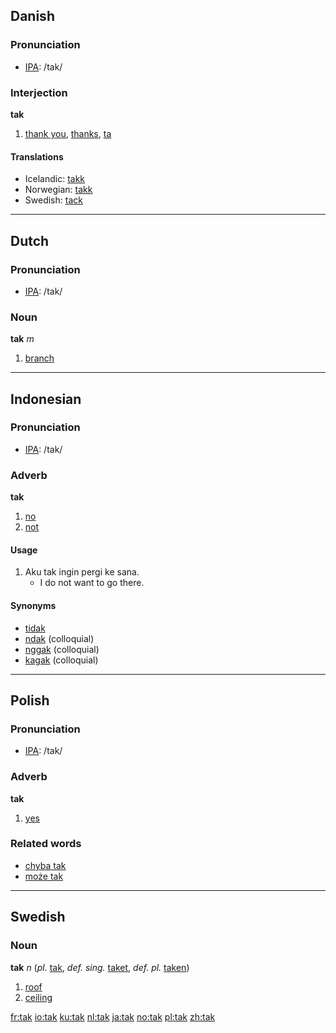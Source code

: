 ==Danish==
===Pronunciation===
*[[w:IPA|IPA]]: /tak/

===Interjection===
'''tak'''

#[[thank you]], [[thanks]], [[ta]]

<!-- please do not remove the cognate translations -->
====Translations====
*Icelandic: [[takk]]
*Norwegian: [[takk]]
*Swedish: [[tack]]

----

==Dutch==
===Pronunciation===
*[[w:IPA|IPA]]: /tak/

===Noun===
'''tak''' ''m''

# [[branch]]

----

==Indonesian==
===Pronunciation===
*[[w:IPA|IPA]]: /tak/

===Adverb===
'''tak'''

# [[no]]
# [[not]]

==== Usage ====
# Aku tak ingin pergi ke sana.
#* I do not want to go there.

==== Synonyms ====
* [[tidak]]
* [[ndak]] (colloquial)
* [[nggak]] (colloquial)
* [[kagak]] (colloquial)

----
==Polish==
===Pronunciation===
*[[w:IPA|IPA]]: /tak/

===Adverb===
'''tak'''

#[[yes]]

===Related words===
*[[chyba tak]]
*[[może tak]]

----

==Swedish==
===Noun===
'''tak''' ''n'' (''pl.'' [[tak]], ''def. sing.'' [[taket]], ''def. pl.'' [[taken]])

#[[roof]]
#[[ceiling]]

[[fr:tak]]
[[io:tak]]
[[ku:tak]]
[[nl:tak]]
[[ja:tak]]
[[no:tak]]
[[pl:tak]]
[[zh:tak]]